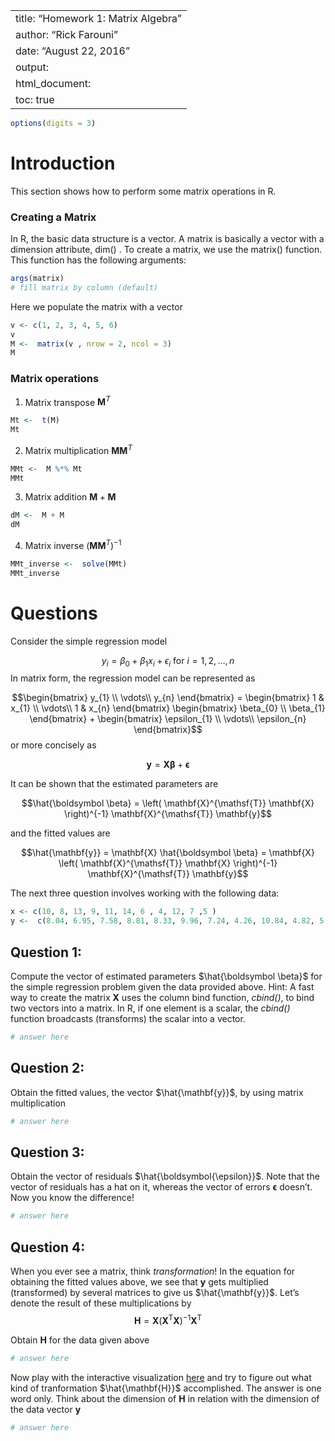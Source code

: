 
---
title: "Homework 1: Matrix Algebra"
author: "Rick Farouni"
date: "August 22, 2016"
output: 
   html_document:
      toc: true
---

```r
options(digits = 3)
```

# Introduction
This section shows how to perform some matrix operations in R.

### Creating a Matrix

In R, the basic data structure is a vector. A matrix is basically a vector with a dimension attribute, dim() .
To create a matrix, we use the matrix() function. This function has the following arguments:

```r
args(matrix)
# fill matrix by column (default)
```
Here we populate the matrix with a vector
```r
v <- c(1, 2, 3, 4, 5, 6)
v
M <-  matrix(v , nrow = 2, ncol = 3)
M
```

### Matrix operations

1. Matrix transpose $\mathbf{M}^T$

```r
Mt <-  t(M)
Mt
```

2. Matrix multiplication $\mathbf{M} \mathbf{M}^T$


```r
MMt <-  M %*% Mt
MMt
```

3. Matrix addition $\mathbf{M} + \mathbf{M}$

```r
dM <-  M + M
dM
```

4. Matrix inverse ${(\mathbf{M} \mathbf{M}^T)}^{-1}$

```r
MMt_inverse <-  solve(MMt)
MMt_inverse
```

# Questions

Consider the simple regression model 

$$y_i = \beta_0 + \beta_1 x_i +\epsilon_i  \textrm{    for  } i= 1, 2, \ldots ,n $$ 
In matrix form, the regression model can be represented as

$$\begin{bmatrix}
y_{1} \\ 
\vdots\\ 
y_{n}
\end{bmatrix} =
\begin{bmatrix} 
1 &  x_{1} \\
\vdots\\
1 & x_{n}
\end{bmatrix}
\begin{bmatrix} 
\beta_{0} \\ 
\beta_{1}
\end{bmatrix}
+
\begin{bmatrix} 
\epsilon_{1} \\ 
\vdots\\ 
\epsilon_{n}
\end{bmatrix}$$
or more concisely as 

$$\mathbf{y} =\mathbf{X}\boldsymbol{\beta} + \boldsymbol{\epsilon}$$

It can be shown that the estimated parameters are

$$\hat{\boldsymbol \beta} = \left( \mathbf{X}^{\mathsf{T}} \mathbf{X} \right)^{-1} \mathbf{X}^{\mathsf{T}} \mathbf{y}$$

and the fitted values are

$$\hat{\mathbf{y}} = \mathbf{X} \hat{\boldsymbol \beta} = \mathbf{X} \left( \mathbf{X}^{\mathsf{T}} \mathbf{X} \right)^{-1} \mathbf{X}^{\mathsf{T}} \mathbf{y}$$

The next three question involves working with the following data:


```r
x <- c(10, 8, 13, 9, 11, 14, 6 , 4, 12, 7 ,5 )
y <-  c(8.04, 6.95, 7.58, 8.81, 8.33, 9.96, 7.24, 4.26, 10.84, 4.82, 5.68 )
```

## Question 1: 

Compute the vector of estimated parameters $\hat{\boldsymbol \beta}$ for the simple regression problem given the data provided above. Hint: A fast way to create the matrix $\mathbf{X}$ uses the column bind  function, *cbind()*, to bind two vectors into a matrix. In R, if one element is a scalar, the *cbind()* function broadcasts (transforms) the scalar into a vector.

```r
# answer here
```

## Question 2:

Obtain the fitted values, the vector $\hat{\mathbf{y}}$, by using matrix multiplication


```r
# answer here
```

## Question 3: 

Obtain the vector of residuals $\hat{\boldsymbol{\epsilon}}$. Note that the vector of residuals has a hat on it, whereas the vector of errors $\boldsymbol{\epsilon}$ doesn't. Now you know the difference!

```r
# answer here
```
## Question 4: 

When you ever see a matrix, think *transformation*! In the equation for obtaining the fitted values above, we see that $\mathbf{y}$ gets multiplied (transformed) by several matrices to give us $\hat{\mathbf{y}}$. Let's denote the result of these multiplications by  
$$\mathbf{H}=\mathbf{X} \left( \mathbf{X}^{\mathsf{T}} \mathbf{X} \right)^{-1} \mathbf{X}^{\mathsf{T}}$$

Obtain $\mathbf{H}$ for the data given above

```r
# answer here
```

Now play with the interactive visualization [here](http://setosa.io/ev/ordinary-least-squares-regression/) and try to figure out what kind of tranformation $\hat{\mathbf{H}}$ accomplished. The answer is one word only. Think about the dimension of $\mathbf{H}$ in relation with the dimension of the data vector $\mathbf{y}$  


```r
# answer here
```

